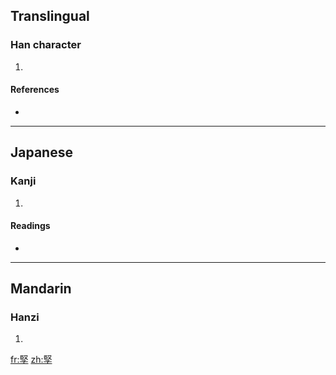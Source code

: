 ==Translingual==

===Han character===
{{Han char|rn=39|rad=子|as=08|sn=11|four=|canj=尸水弓木 (SEND)}}

# {{defn|Han|sort=子08}}

====References====
* {{Han ref|kx=0280.040|dkj=06994|dj=0549.020|hdz=21016.120|uh=5B6F|ud=23407}}

----

==Japanese==

===Kanji===
{{ja-kanji|grade=|rs=子08}}

# {{defn|Japanese}}

====Readings====
* {{ja-readings|on=[[かん]] (kan), [[けん]] (ken)|kun=[[かたい]] (katai)}}

----

==Mandarin==

===Hanzi===
{{cmn-hanzi|pin=[[qiān]] ([[qian1]])|wg=ch'ien<sup>1</sup>}}

# {{defn|Mandarin}}

[[fr:孯]]
[[zh:孯]]